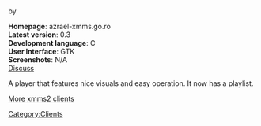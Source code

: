==={{{name}}}===
by ''{{Author}}''

'''Homepage''': azrael-xmms.go.ro<br />
'''Latest version''': 0.3<br />
'''Development language''': C<br />
'''User Interface''': GTK<br />
'''Screenshots''': N/A<br />
[[Talk:Client:Azrael | Discuss]]

A player that features nice visuals and easy operation. It now has a playlist.

[[XMMS2 Clients | More xmms2 clients]]

[[Category:Clients]]